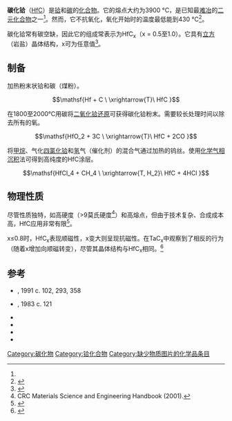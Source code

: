 {{chembox
| Watchedfields = changed
| verifiedrevid = 437634684
| Name = 碳化铪
| ImageFile =NaCl polyhedra.svg
| ImageName = 碳化铪
| OtherNames =
|Section1={{Chembox Identifiers
| ChemSpiderID_Ref = {{chemspidercite|correct|chemspider}}
| ChemSpiderID = 17340381
| InChI = 1/C.Hf/q-1;+1/rCHf/c1-2
| SMILES = [Hf+]#[C-]
| InChIKey = NVDNLVYQHRUYJA-GLWNXBRTAK
| StdInChI_Ref = {{stdinchicite|correct|chemspider}}
| StdInChI = 1S/C.Hf/q-1;+1
| StdInChIKey_Ref = {{stdinchicite|correct|chemspider}}
| StdInChIKey = NVDNLVYQHRUYJA-UHFFFAOYSA-N
| CASNo_Ref = {{cascite|correct|CAS}}
| CASNo = 12069-85-1
| PubChem = 16212551
 }}
|Section2={{Chembox Properties
| Formula = HfC
| MolarMass = 190.50 g/mol
| Appearance = 黑色无味粉末
| Density = 12.2 g/cm<sup>3</sup><ref name=crc>Physical Constants of Inorganic Compounds in {{RubberBible86th|pages=4–44 ff.}}</ref>; 12.7 g/cm<sup>3</sup> (20 °C); 14.19 g/cm<sup>3</sup>
| Solubility = 不溶
| MeltingPt = 3887 °C; 3890 °C<ref name=b1/>
| BoilingPtC = 5400
 }}
|Section3={{Chembox Structure
| CrystalStruct = [[立方晶系|立方]]，[[皮尔逊符号|cF8]]
| SpaceGroup = Fm<u style="text-decoration:overline">3</u>m, No. 225
}}
|Section4 = {{Chembox Thermochemistry
|  DeltaHf = -227.09 kJ/mol
}}
|Section7={{Chembox Hazards
| EUClass = 未列出
| NFPA-H = 2
| NFPA-R = 1
| NFPA-F = 2
 }}
}}

'''碳化铪'''（[[铪|Hf]][[碳|C]]）是[[铪|铪]]和[[碳|碳]]的[[化合物|化合物]]。它的熔点大约为3900 °C，是已知最[[耐火|难冶]]的[[二元化合物|二元化合物]]之一<ref name=b1/>。然而，它不抗氧化，氧化开始时的温度最低能到430 °C<ref>{{cite journal|doi=10.1111/j.1151-2916.1992.tb05487.x | title=Oxidation Kinetics of Hafnium Carbide in the Temperature Range of 480o to 600oC | journal=Journal of the American Ceramic Society | date=1992 | volume=75 | issue=10 | pages=2671–2678 | first=Shiro | last=Shimada}}</ref>。

碳化铪常有碳空缺，因此它的组成常表示为HfC<sub>x</sub>（x = 0.5至1.0）。它具有[[立方晶系|立方]]（岩盐）晶体结构，x可为任意值<ref name=j1>{{cite journal|title=Electronic structure of cubic HfxTa1–xCy carbides from X-ray spectroscopy studies and cluster self-consistent calculations|doi=10.1016/j.jallcom.2007.08.018|year=2008|last1=Lavrentyev|first1=A|last2=Gabrelian|first2=B|last3=Vorzhev|first3=V|last4=Nikiforov|first4=I|last5=Khyzhun|first5=O|last6=Rehr|first6=J|journal=Journal of Alloys and Compounds|volume=462|pages=4–10|issue=1-2}}</ref>。

== 制备 ==
加热粉末状铪和碳（煤粉）。

::<math>\mathsf{Hf + C \ \xrightarrow{T}\ HfC }</math>

在1800至2000℃用碳将[[二氧化铪|二氧化铪]][[冶炼|还原]]可获得碳化铪粉末。需要较长处理时间以除去所有的氧。

::<math>\mathsf{HfO_2 + 3C \ \xrightarrow{T}\ HfC + 2CO }</math>

将[[甲烷|甲烷]]、气化[[四氯化铪|四氯化铪]]和[[氢|氢]]气（催化剂）的混合气通过加热的钨丝。使用[[化学气相沉积|化学气相沉积]]法可得到高纯度的HfC涂层。

::<math>\mathsf{HfCl_4 + CH_4 \ \xrightarrow{T, H_2}\ HfC + 4HCl }</math>

== 物理性质 ==
尽管性质独特，如高硬度（>9莫氏硬度<ref>CRC Materials Science and Engineering Handbook (2001).</ref>）和高熔点，但由于技术复杂、合成成本高，HfC应用非常有限<ref name=b1>{{cite book|author=[[Harry_Julius_Emeléus|Harry Julius Emeléus]]|title=Advances in Inorganic Chemistry and Radiochemistry|url=http://books.google.com/books?id=-SnCsg5jM_kC&pg=PA169|accessdate=3 May 2011|year=1968|publisher=Academic Press|isbn=978-0-12-023611-4|pages=169–170|archive-date=2014-01-11|archive-url=https://web.archive.org/web/20140111143409/http://books.google.com/books?id=-SnCsg5jM_kC&pg=PA169|dead-url=no}}</ref>。

x≤0.8时，HfC<sub>x</sub>表现顺磁性，x变大则呈现抗磁性。在TaC<sub>x</sub>中观察到了相反的行为（随着x增加向顺磁转变），尽管其晶体结构与HfC<sub>x</sub>相同。<ref>{{cite book|author1=Aleksandr Ivanovich Gusev|author2=Andreĭ Andreevich Rempel|author3=Andreas J. Magerl|title=Disorder and order in strongly nonstoichiometric compounds: transition metal carbides, nitrides, and oxides|url=http://books.google.com/books?id=jc2D7TGZcyUC&pg=PA513|accessdate=3 May 2011|year=2001|publisher=Springer|isbn=978-3-540-41817-7|pages=513–516}}</ref>

== 参考 ==
{{Reflist}}
* {{lang|ru|Физические величины. под ред. Григорьева И. С., Мейлихова Е. З., М.:Энергоаvolumeиздат}}, 1991 с. 102, 293, 358
* {{lang|ru|Химический энциклопедический словарь. под ред. Кнунянц И. Л., М.: Советсткая энциклопедия}}, 1983 с. 121
* {{cite book
 |title      = {{lang|ru|Химическая энциклопедия | editor ={{lang|ru| Редкол.: Кнунянц И.Л. и др. }}| location = {{lang|ru|М. }}| publisher  = Советская энциклопедия}}
 |year           = 1988 | volume           = 1 |pages       = 623
}}
* {{cite book
 |title      = {{lang|ru|Справочник химика}} |edition ={{lang|ru| 2-е изд., испр}} |editor ={{lang|ru| Редкол.: Никольский Б.П. и др. }}|place = {{lang|ru|М.-Л.}}
 |publisher  = {{lang|ru|Химия}} |year = 1966 |volume = 1 |pages = 1072
}}
* {{cite book
 |title      = {{lang|ru|Справочник химика}} |edition = {{lang|ru|3-е изд., испр}} |editor = {{lang|ru|Редкол.: Никольский Б.П. и др. }}|place = {{lang|ru|Л.}}
 |publisher  = {{lang|ru|Химия}} |year = 1971 |volume = 2 |pages = 1168
}}
* {{cite book
 |author         = {{lang|ru|Рипан Р., Четяну И.}} |title= {{lang|ru|Неорганическая химия. Химия металлов}} |location ={{lang|ru| М.}} |publisher  ={{lang|ru| Мир}}
 |year           = 1972 |volume = 2 |pages = 871
}}

{{铪化合物}}

[[Category:碳化物|Category:碳化物]]
[[Category:铪化合物|Category:铪化合物]]
[[Category:缺少物质图片的化学品条目|Category:缺少物质图片的化学品条目]]